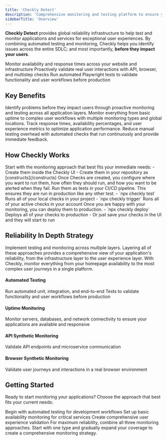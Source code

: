 ```yaml
---
title: 'Checkly Detect'
description: 'Comprehensive monitoring and testing platform to ensure your applications are reliable, performant, and user-friendly.'
sidebarTitle: 'Overview'
---
```



**Checkly Detect** provides global reliability infrastructure to help test and monitor applications and services for exceptional user experiences. By combining automated testing and monitoring, Checkly helps you identify issues across the entire SDLC; and most importantly, **before they impact your users**.

<Card title="Uptime Monitoring" href="/detect/uptime-monitoring/overview" icon="signal" horizontal>
Monitor availability and response times across your website and infrastructure
</Card>

<Card title="Synthetic Monitoring" href="/detect/synthetic-monitoring/overview" icon="robot" horizontal>
Proactively validate real user interactions with API, browser, and multistep checks
</Card>

<Card title="Testing" href="/detect/testing/overview" icon="flask" horizontal>
Run automated Playwright tests to validate functionality and user workflows before production
</Card>



## Key Benefits

<Accordion title="Early, Proactive Issue Detection">
Identify problems before they impact users through proactive monitoring and testing across all application layers.
</Accordion>

<Accordion title="Comprehensive, Global Coverage">
Monitor everything from basic uptime to complex user workflows with multiple monitoring types and global locations.
</Accordion>

<Accordion title="Historical Performance Insights">
Track response times, availability percentages, and user experience metrics to optimize application performance.
</Accordion>

<Accordion title="Automated Validation">
Reduce manual testing overhead with automated checks that run continuously and provide immediate feedback.
</Accordion>

## How Checkly Works

<Steps>
<Step title="Add Monitors to your project">
Start with the monitoring approach that best fits your immediate needs:
- Create them inside the Checkly UI 
- Create them in your repository as [constructs](/constructs)
</Step>

<Step title="Configure Locations, Frequency, and Alerting">
Once Checks are created, you configure where you want to run them, how often they should run, and how you want to be alerted when they fail.
</Step>

<Step title="Run As Tests in CI/CD">
Run them as tests in your CI/CD pipeline. This ensures they are run in production like any other test.
- `npx checkly test` Runs all of your local checks in your project
- `npx checkly trigger` Runs all of your active checks in your account
</Step>

<Step title="Deploy Your Checks For Production Monitoring">
Once you are happy with your monitoring, you can deploy them to production.
- `npx checkly deploy` Deploys all of your checks to production
- Or just save your checks in the UI and they will start to run
</Step>
</Steps>

## Reliability In Depth Strategy

Implement testing and monitoring across multiple layers. Layering all of these approaches provides a comprehensive view of your application's reliability, from the infrastructure layer to the user experience layer. With Checkly, monitor everything from your homepage availability to the most complex user journeys in a single platform.


#### Automated Testing
Run automated unit, integration, and end-to-end Tests to validate functionality and user workflows before production

#### Uptime Monitoring
Monitor servers, databases, and network connectivity to ensure your applications are available and responsive

#### API Synthetic Monitoring
Validate API endpoints and microservice communication  

#### Browser Synthetic Monitoring
Validate user journeys and interactions in a real browser environment


## Getting Started

Ready to start monitoring your applications? Choose the approach that best fits your current needs:

<CardGroup cols={3}>
<Card title="Create Your First Test" href="/detect/testing/creating-your-first-test">
Begin with automated testing for development workflows
</Card>

<Card title="Create Your First Uptime Monitor" href="/detect/uptime-monitoring/url-monitors/creating-your-first-url-monitor">
Set up basic availability monitoring for critical services
</Card>

<Card title="Create Your First Synthetic Check" href="/detect/synthetic-monitoring/api-checks/creating-your-first-api-check">
Create comprehensive user experience validation
</Card>
</CardGroup>

<Note>
For maximum reliability, combine all three monitoring approaches. Start with one type and gradually expand your coverage to create a comprehensive monitoring strategy.
</Note>